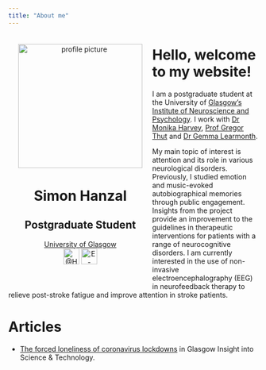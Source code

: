 ```yaml
---
title: "About me"
---
```


<div style= "float:left;position: relative; margin: 20px; text-align: center">

<img src="images/profile_pic.jpeg" alt="profile picture" width="250px" height="250px">
<h1> Simon Hanzal </h1>
<h2> Postgraduate Student </h2>
<a href="https://www.psy.gla.ac.uk/otherstaff/?id=SH002" title = "University of Glasgow"> University of Glasgow </a>
<br>
<a href="https://twitter.com/HanzalSimon" title = "@Hanzalsimon"><img src="images/twitter.png" alt="@Hanzalsimon" width="32px" height="32px"></a>
<a href="mailto:2263391h@student.gla.ac.uk"  title = "E-mail"> <img src="images/mail.png" alt="E-mail" width="32px" height="32px"></a>
</div>

# Hello, welcome to my website!

I am a postgraduate student at the University of [Glasgow’s Institute of Neuroscience and Psychology](https://www.gla.ac.uk/researchinstitutes/neurosciencepsychology/). I work with [Dr Monika Harvey](https://www.gla.ac.uk/schools/psychology/staff/monikaharvey/), [Prof Gregor Thut](https://www.gla.ac.uk/researchinstitutes/neurosciencepsychology/staff/gregorthut/) and [Dr Gemma Learmonth](https://gemmalearmonth.com/).

My main topic of interest is attention and its role in various neurological disorders. Previously, I studied emotion and music-evoked autobiographical memories through public engagement. Insights from the project provide an improvement to the guidelines in therapeutic interventions for patients with a range of neurocognitive disorders. I am currently interested in the use of non-invasive electroencephalography (EEG) in neurofeedback therapy to relieve post-stroke fatigue and improve attention in stroke patients. 

# Articles

* [The forced loneliness of coronavirus lockdowns](https://the-gist.org/2020/09/the-forced-loneliness-of-coronavirus-lockdowns/) in Glasgow Insight into Science & Technology.